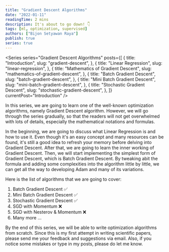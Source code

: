 ```yaml
---
title: "Gradient Descent Algorithms"
date: "2022-01-11"
readingTime: 2 mins
description: It's about to go down! 👇
tags: [ml, optimization, supervised]
authors: ["Bijon Setyawan Raya"]
publish: true
series: true
---
```


<Series
  series="Gradient Descent Algorithms"
  posts={[
    {
      title: "Introduction",
      slug: "gradient-descent",
    },
    {
      title: "Linear Regression",
      slug: "linear-regression",
    },
    {
      title: "Mathematics of Gradient Descent",
      slug: "mathematics-of-gradient-descent",
    },
    {
      title: "Batch Gradient Descent",
      slug: "batch-gradient-descent",
    },
    {
      title: "Mini Batch Gradient Descent",
      slug: "mini-batch-gradient-descent",
    },
    {
      title: "Stochastic Gradient Descent",
      slug: "stochastic-gradient-descent",
    },
  ]}
  currentPost="Introduction"
/>

In this series, we are going to learn one of the well-known optimization algorithms, namely Gradient Descent algorithm.
However, we will go through the series gradually, so that the readers will not get overwhelmed with lots of details, especially the mathematical notations and formulas.

In the beginning, we are going to discuss what Linear Regression is and how to use it. Even though it's an easy concept and many resources can be found, it's still a good idea to refresh your memory before delving into Gradient Descent.
After that, we are going to learn the inner working of Gradient Descent. Then, we will start implementing the simplest form of Gradient Descent, which is Batch Gradient Descent.
By tweaking abit the formula and adding some complexities into the algorithm little by little, we can get all the way to developing Adam and many of its variations.

Here is the list of algorithms that we are going to cover:

1. Batch Gradient Descent ✅
2. Mini Batch Gradient Descent ✅
3. Stochastic Gradient Descent ✅
4. SGD with Momentum ❌
5. SGD with Nesterov & Momentum ❌
6. Many more ...

By the end of this series, we will be able to write optimization algorithms from scratch. Since this is my first attempt in writing scientific papers, please send me your feedback and suggestions via email.
Also, if you notice some mistakes or type in my posts, please do let me know.
